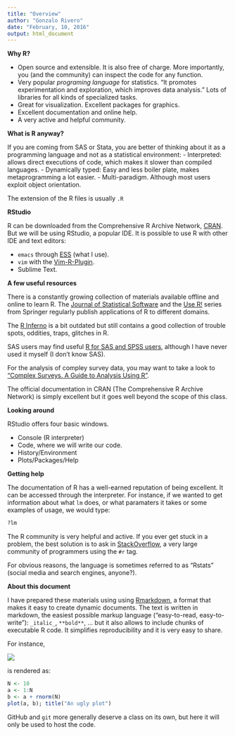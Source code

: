 ```yaml
--- 
title: "Overview"
author: "Gonzalo Rivero"
date: "February, 10, 2016"
output:	html_document
---
```


**Why R?**

- Open source and extensible. It is also free of charge. More importantly, you (and the community)
  can inspect the code for any function.
- Very popular _programing language_ for statistics. "It promotes
  experimentation and exploration, which improves data analysis." Lots of
  libraries for all kinds of specialized tasks.
- Great for visualization. Excellent packages for graphics.
- Excellent documentation and online help.
- A very active and helpful community.

**What is R anyway?**

If you are coming from SAS or Stata, you are better of thinking about it as a programming language and not as a
statistical environment:
- Interpreted: allows direct executions of code, which makes it slower than
  compiled languages.
- Dynamically typed: Easy and less boiler plate, makes metaprogramming a lot easier. 
- Multi-paradigm. Although most users exploit object orientation.

The extension of the R files is usually `.R`

**RStudio**

R can be downloaded from the Comprehensive R Archive Network,
[CRAN](https//cran.r-project.org). But we will be using RStudio, a popular IDE.
It is possible to use R with other IDE and text editors:

- `emacs` through [ESS](http://ess.r-project.org/) (what I use).
- `vim` with the [Vim-R-Plugin](http://www.vim.org/scripts/script.php?script_id=2628).
- Sublime Text.

**A few useful resources**

There is a constantly growing collection of materials available offline and
online to learn R. The
[Journal of Statistical Software](http://www.jstatsoft.org/index) and the
[Use R!](http://www.springer.com/series/6991) series from Springer regularly
publish applications of R to different domains.

The [R Inferno](http://www.burns-stat.com/documents/books/the-r-inferno/) is a bit outdated but still contains a good collection of
trouble spots, oddities, traps, glitches in R. 

SAS users may find useful
[R for SAS and SPSS users](http://www.springer.com/us/book/9781461406846),
although I have never used it myself (I don't know SAS).

For the analysis of compley survey data, you may want to take a look to ["Complex
Surveys. A Guide to Analysis Using R"](http://r-survey.r-forge.r-project.org/svybook/). 

The official documentation in CRAN (The Comprehensive R Archive Network) is
simply excellent but it goes well beyond the scope of this class.

**Looking around**

RStudio offers four basic windows. 

- Console (R interpreter)
- Code, where we will write our code.
- History/Environment
- Plots/Packages/Help

**Getting help**

The documentation of R has a well-earned reputation of being excellent. It can
be accessed through the interpreter. For instance, if we wanted to get
information about what `lm` does, or what paramaters it takes or some examples
of usage, we would type:
```r
?lm
```

The R community is very helpful and active. If you ever get stuck in a problem, the best solution is to ask in 
[StackOverflow](http://stackoverflow.com/), a very large community of
programmers using the `#r` tag. 

For obvious reasons, the language is sometimes referred to as "Rstats" (social
media and search engines, anyone?).

**About this document**

I have prepared these materials using using
[Rmarkdown](http://rmarkdown.rstudio.com/), a format that makes it easy to
create dynamic documents. The text is written in markdown, the easiest possible
markup language ("easy-to-read, easy-to-write"): `_italic_`, `**bold**`,
... but it also allows to include chunks of executable R code. It simplifies
reproducibility and it is very easy to share.

For instance, 

<p align="left">
<img src ="assets/raw-rmarkdown.png">
</p>

is rendered as:

```r
N <- 10
a <- 1:N
b <- a + rnorm(N)
plot(a, b); title("An ugly plot")
```

GitHub and `git` more generally deserve a class on its own, but here it will
only be used to host the code.
